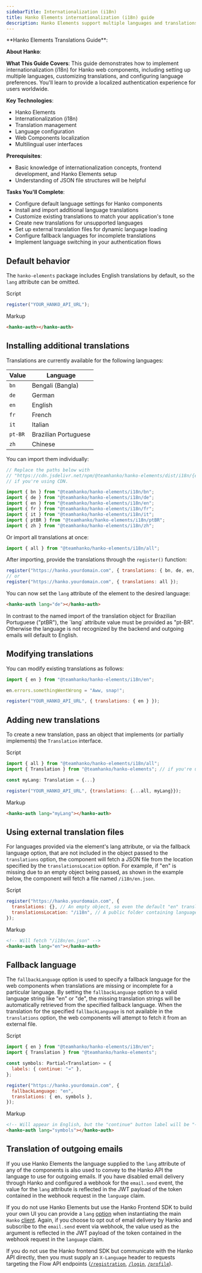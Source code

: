 ```yaml
---
sidebarTitle: Internationalization (i18n)
title: Hanko Elements internationalization (i18n) guide
description: Hanko Elements support multiple languages and translations can be modified to alter headlines, labels, descriptions and all other texts displayed in Hanko Elements.
---
```



<div class="hidden">
**Hanko Elements Translations Guide**:

**About Hanko**:
<HankoAbout />

**What This Guide Covers**: This guide demonstrates how to implement internationalization (i18n) for Hanko web components, including setting up multiple languages, customizing translations, and configuring language preferences. You'll learn to provide a localized authentication experience for users worldwide.

**Key Technologies**:
- Hanko Elements
- Internationalization (i18n)
- Translation management
- Language configuration
- Web Components localization
- Multilingual user interfaces

**Prerequisites**:
- Basic knowledge of internationalization concepts, frontend development, and Hanko Elements setup
- Understanding of JSON file structures will be helpful

**Tasks You'll Complete**: 
- Configure default language settings for Hanko components
- Install and import additional language translations
- Customize existing translations to match your application's tone
- Create new translations for unsupported languages
- Set up external translation files for dynamic language loading
- Configure fallback languages for incomplete translations
- Implement language switching in your authentication flows
</div>

## Default behavior
The `hanko-elements` package includes English translations by default, so the `lang` attribute can be omitted.

Script
```js
register("YOUR_HANKO_API_URL");
```

Markup
```html
<hanko-auth></hanko-auth>
```

## Installing additional translations

Translations are currently available for the following languages:

| Value | Language               |
| ------| -----------------------|
| `bn`    | Bengali (Bangla)     |
| `de`    | German               |
| `en`    | English              |
| `fr`    | French               |
| `it`    | Italian              |
| `pt-BR` | Brazilian Portuguese |
| `zh`    | Chinese              |

You can import them individually:

```js
// Replace the paths below with
// "https://cdn.jsdelivr.net/npm/@teamhanko/hanko-elements/dist/i18n/{en|de|all|...}.js"
// if you're using CDN.

import { bn } from "@teamhanko/hanko-elements/i18n/bn";
import { de } from "@teamhanko/hanko-elements/i18n/de";
import { en } from "@teamhanko/hanko-elements/i18n/en";
import { fr } from "@teamhanko/hanko-elements/i18n/fr";
import { it } from "@teamhanko/hanko-elements/i18n/it";
import { ptBR } from "@teamhanko/hanko-elements/i18n/ptBR";
import { zh } from "@teamhanko/hanko-elements/i18n/zh";
```

Or import all translations at once:

```js
import { all } from "@teamhanko/hanko-elements/i18n/all";
```

After importing, provide the translations through the `register()` function:

```js
register("https://hanko.yourdomain.com", { translations: { bn, de, en, fr, it, ptBR, zh } });
// or
register("https://hanko.yourdomain.com", { translations: all });
```

You can now set the `lang` attribute of the element to the desired language:

```html
<hanko-auth lang="de"></hanko-auth>
```

<Warning>
    In contrast to the named import of the translation object for Brazilian Portuguese ("ptBR"), the `lang` attribute
    value must be provided as "pt-BR". Otherwise the language is not recognized by the backend and outgoing emails will
    default to English.
</Warning>


## Modifying translations

You can modify existing translations as follows:

```js
import { en } from "@teamhanko/hanko-elements/i18n/en";

en.errors.somethingWentWrong = "Aww, snap!";

register("YOUR_HANKO_API_URL", { translations: { en } });
```

## Adding new translations

To create a new translation, pass an object that implements (or partially implements) the `Translation` interface.

Script

```js
import { all } from "@teamhanko/hanko-elements/i18n/all";
import { Translation } from "@teamhanko/hanko-elements"; // if you're using typescript

const myLang: Translation = {...}

register("YOUR_HANKO_API_URL", {translations: {...all, myLang}});
```

Markup

```html
<hanko-auth lang="myLang"></hanko-auth>
```

## Using external translation files

For languages provided via the element's lang attribute, or via the fallback language option, that are not included in
the object passed to the `translations` option, the component will fetch a JSON file from the location specified by the
`translationsLocation` option. For example, if "en" is missing due to an empty object being passed, as shown in the
example below, the component will fetch a file named `/i18n/en.json`.

Script

```js
register("https://hanko.yourdomain.com", {
  translations: {}, // An empty object, so even the default "en" translation won't be available.
  translationsLocation: "/i18n", // A public folder containing language files, e.g., "en.json".
});
```

Markup

```html
<!-- Will fetch "/i18n/en.json" -->
<hanko-auth lang="en"></hanko-auth>
```

## Fallback language

The `fallbackLanguage` option is used to specify a fallback language for the web components when translations are
missing or incomplete for a particular language. By setting the `fallbackLanguage` option to a valid language string
like "en" or "de", the missing translation strings will be automatically retrieved from the specified fallback language.
When the translation for the specified `fallbackLanguage` is not available in the `translations` option, the web
components will attempt to fetch it from an external file.

Script

```js
import { en } from "@teamhanko/hanko-elements/i18n/en";
import { Translation } from "@teamhanko/hanko-elements";

const symbols: Partial<Translation> = {
  labels: { continue: "➔" },
};

register("https://hanko.yourdomain.com", {
  fallbackLanguage: "en",
  translations: { en, symbols },
});
```

Markup

```html
<!-- Will appear in English, but the "continue" button label will be "➔"  -->
<hanko-auth lang="symbols"></hanko-auth>
```

## Translation of outgoing emails

If you use Hanko Elements the language supplied to the `lang` attribute of any of the components is also used to convey
to the Hanko API the language to use for outgoing emails. If you have disabled email delivery through Hanko and
configured a webhook for the `email.send` event, the value for the `lang` attribute is reflected in the JWT payload of
the token contained in the webhook request in the `language` claim.

If you do not use Hanko Elements but use the Hanko Frontend SDK to build your own UI you can provide a `lang`
[option](https://teamhanko.github.io/hanko/jsdoc/hanko-frontend-sdk/HankoOptions.html) when instantiating the main
`Hanko` [client](https://teamhanko.github.io/hanko/jsdoc/hanko-frontend-sdk/Hanko.html). Again, if you choose to
opt out of email delivery by Hanko and subscribe to the `email.send` event via webhook, the value used as the argument
is reflected in the JWT payload of the token contained in the webhook request in the `language` claim.

If you do not use the Hanko frontend SDK but communicate with the Hanko API directly, then you must supply an
`X-Language` header to requests targeting the Flow API endpoints
([`/registration`](https://docs.hanko.io/api-reference/flow/registration),
[`/login`](https://docs.hanko.io/api-reference/flow/login),
[`/profile`](https://docs.hanko.io/api-reference/flow/profile)).